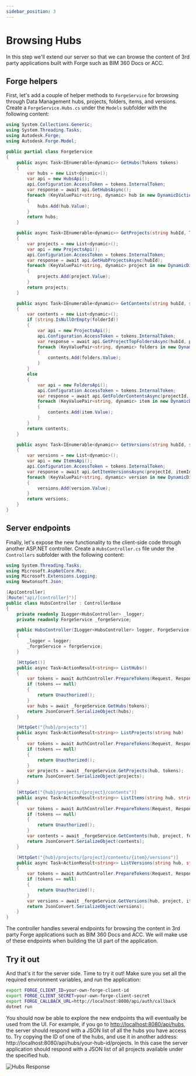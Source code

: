 ```yaml
---
sidebar_position: 3
---
```


# Browsing Hubs

In this step we'll extend our server so that we can browse the content of 3rd party
applications built with Forge such as BIM 360 Docs or ACC.

## Forge helpers

First, let's add a couple of helper methods to `ForgeService` for browsing through
Data Management hubs, projects, folders, items, and versions. Create a `ForgeService.Hubs.cs`
under the `Models` subfolder with the following content:

```csharp title="Models/ForgeService.Hubs.cs"
using System.Collections.Generic;
using System.Threading.Tasks;
using Autodesk.Forge;
using Autodesk.Forge.Model;

public partial class ForgeService
{
    public async Task<IEnumerable<dynamic>> GetHubs(Tokens tokens)
    {
        var hubs = new List<dynamic>();
        var api = new HubsApi();
        api.Configuration.AccessToken = tokens.InternalToken;
        var response = await api.GetHubsAsync();
        foreach (KeyValuePair<string, dynamic> hub in new DynamicDictionaryItems(response.data))
        {
            hubs.Add(hub.Value);
        }
        return hubs;
    }

    public async Task<IEnumerable<dynamic>> GetProjects(string hubId, Tokens tokens)
    {
        var projects = new List<dynamic>();
        var api = new ProjectsApi();
        api.Configuration.AccessToken = tokens.InternalToken;
        var response = await api.GetHubProjectsAsync(hubId);
        foreach (KeyValuePair<string, dynamic> project in new DynamicDictionaryItems(response.data))
        {
            projects.Add(project.Value);
        }
        return projects;
    }

    public async Task<IEnumerable<dynamic>> GetContents(string hubId, string projectId, string folderId, Tokens tokens)
    {
        var contents = new List<dynamic>();
        if (string.IsNullOrEmpty(folderId))
        {
            var api = new ProjectsApi();
            api.Configuration.AccessToken = tokens.InternalToken;
            var response = await api.GetProjectTopFoldersAsync(hubId, projectId);
            foreach (KeyValuePair<string, dynamic> folders in new DynamicDictionaryItems(response.data))
            {
                contents.Add(folders.Value);
            }
        }
        else
        {
            var api = new FoldersApi();
            api.Configuration.AccessToken = tokens.InternalToken;
            var response = await api.GetFolderContentsAsync(projectId, folderId); // TODO: add paging
            foreach (KeyValuePair<string, dynamic> item in new DynamicDictionaryItems(response.data))
            {
                contents.Add(item.Value);
            }
        }
        return contents;
    }

    public async Task<IEnumerable<dynamic>> GetVersions(string hubId, string projectId, string itemId, Tokens tokens)
    {
        var versions = new List<dynamic>();
        var api = new ItemsApi();
        api.Configuration.AccessToken = tokens.InternalToken;
        var response = await api.GetItemVersionsAsync(projectId, itemId);
        foreach (KeyValuePair<string, dynamic> version in new DynamicDictionaryItems(response.data))
        {
            versions.Add(version.Value);
        }
        return versions;
    }
}
```

## Server endpoints

Finally, let's expose the new functionality to the client-side code through another ASP.NET
controller. Create a `HubsController.cs` file under the `Controllers` subfolder with the following
content:

```csharp title="Controllers/HubsController.cs"
using System.Threading.Tasks;
using Microsoft.AspNetCore.Mvc;
using Microsoft.Extensions.Logging;
using Newtonsoft.Json;

[ApiController]
[Route("api/[controller]")]
public class HubsController : ControllerBase
{
    private readonly ILogger<HubsController> _logger;
    private readonly ForgeService _forgeService;

    public HubsController(ILogger<HubsController> logger, ForgeService forgeService)
    {
        _logger = logger;
        _forgeService = forgeService;
    }

    [HttpGet()]
    public async Task<ActionResult<string>> ListHubs()
    {
        var tokens = await AuthController.PrepareTokens(Request, Response, _forgeService);
        if (tokens == null)
        {
            return Unauthorized();
        }
        var hubs = await _forgeService.GetHubs(tokens);
        return JsonConvert.SerializeObject(hubs);
    }

    [HttpGet("{hub}/projects")]
    public async Task<ActionResult<string>> ListProjects(string hub)
    {
        var tokens = await AuthController.PrepareTokens(Request, Response, _forgeService);
        if (tokens == null)
        {
            return Unauthorized();
        }
        var projects = await _forgeService.GetProjects(hub, tokens);
        return JsonConvert.SerializeObject(projects);
    }

    [HttpGet("{hub}/projects/{project}/contents")]
    public async Task<ActionResult<string>> ListItems(string hub, string project, [FromQuery] string? folder_id)
    {
        var tokens = await AuthController.PrepareTokens(Request, Response, _forgeService);
        if (tokens == null)
        {
            return Unauthorized();
        }
        var contents = await _forgeService.GetContents(hub, project, folder_id, tokens);
        return JsonConvert.SerializeObject(contents);
    }

    [HttpGet("{hub}/projects/{project}/contents/{item}/versions")]
    public async Task<ActionResult<string>> ListVersions(string hub, string project, string item)
    {
        var tokens = await AuthController.PrepareTokens(Request, Response, _forgeService);
        if (tokens == null)
        {
            return Unauthorized();
        }
        var versions = await _forgeService.GetVersions(hub, project, item, tokens);
        return JsonConvert.SerializeObject(versions);
    }
}
```

The controller handles several endpoints for browsing the content in 3rd party Forge
applications such as BIM 360 Docs and ACC. We will make use of these endpoints when
building the UI part of the application.

## Try it out

And that's it for the server side. Time to try it out! Make sure you set all
the required environment variables, and run the application:

```bash
export FORGE_CLIENT_ID=your-own-forge-client-id
export FORGE_CLIENT_SECRET=your-own-forge-client-secret
export FORGE_CALLBACK_URL=http://localhost:8080/api/auth/callback
dotnet run
```

You should now be able to explore the new endpoints tha will eventually be used from
the UI. For example, if you go to [http://localhost:8080/api/hubs](http://localhost:8080/api/hubs),
the server should respond with a JSON list of all the hubs you have access to. Try copying the ID of
one of the hubs, and use it in another address: http://localhost:8080/api/hubs/your-hub-id/projects.
In this case the server application should respond with a JSON list of all projects
available under the specified hub.

![Hubs Response](./hubs-response.png)
